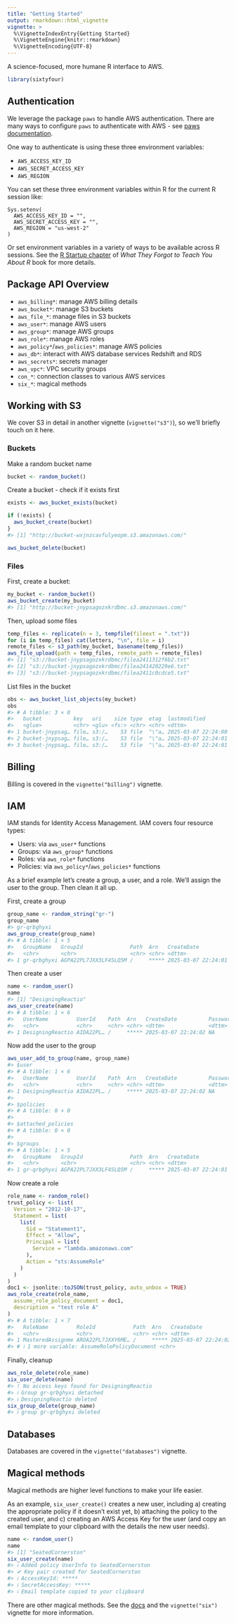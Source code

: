 ```yaml
---
title: "Getting Started"
output: rmarkdown::html_vignette
vignette: >
  %\VignetteIndexEntry{Getting Started}
  %\VignetteEngine{knitr::rmarkdown}
  %\VignetteEncoding{UTF-8}
---
```




A science-focused, more humane R interface to AWS.


``` r
library(sixtyfour)
```

## Authentication

We leverage the package `paws` to handle AWS authentication. There are many ways to configure `paws` to authenticate with AWS - see [paws documentation](https://paws-r.github.io/developer_guide/credentials/#set-credentials).

One way to authenticate is using these three environment variables:

- `AWS_ACCESS_KEY_ID`
- `AWS_SECRET_ACCESS_KEY`
- `AWS_REGION`

You can set these three environment variables within R for the current R session like:

```
Sys.setenv(
  AWS_ACCESS_KEY_ID = "",
  AWS_SECRET_ACCESS_KEY = "",
  AWS_REGION = "us-west-2"
)
```

Or set environment variables in a variety of ways to be available across R sessions. See the [R Startup chapter][r-startup] of _What They Forgot to Teach You About R_ book for more details.


## Package API Overview

- `aws_billing*`: manage AWS billing details
- `aws_bucket*`: manage S3 buckets
- `aws_file_*`: manage files in S3 buckets
- `aws_user*`: manage AWS users
- `aws_group*`: manage AWS groups
- `aws_role*`: manage AWS roles
- `aws_policy*`/`aws_policies*`: manage AWS policies
- `aws_db*`: interact with AWS database services Redshift and RDS
- `aws_secrets*`: secrets manager
- `aws_vpc*`: VPC security groups
- `con_*`: connection classes to various AWS services
- `six_*`: magical methods

## Working with S3

We cover S3 in detail in another vignette (`vignette("s3")`), so we'll briefly touch on it here.

### Buckets

Make a random bucket name


``` r
bucket <- random_bucket()
```

Create a bucket - check if it exists first


``` r
exists <- aws_bucket_exists(bucket)

if (!exists) {
  aws_bucket_create(bucket)
}
#> [1] "http://bucket-wxjnzcavfulyeopm.s3.amazonaws.com/"
```


``` r
aws_bucket_delete(bucket)
```

### Files

First, create a bucket:


``` r
my_bucket <- random_bucket()
aws_bucket_create(my_bucket)
#> [1] "http://bucket-jnypsagozxkrdbmc.s3.amazonaws.com/"
```

Then, upload some files


``` r
temp_files <- replicate(n = 3, tempfile(fileext = ".txt"))
for (i in temp_files) cat(letters, "\n", file = i)
remote_files <- s3_path(my_bucket, basename(temp_files))
aws_file_upload(path = temp_files, remote_path = remote_files)
#> [1] "s3://bucket-jnypsagozxkrdbmc/filea2411312f6b2.txt"
#> [2] "s3://bucket-jnypsagozxkrdbmc/filea241420229e6.txt"
#> [3] "s3://bucket-jnypsagozxkrdbmc/filea2411c0cdce5.txt"
```

List files in the bucket


``` r
obs <- aws_bucket_list_objects(my_bucket)
obs
#> # A tibble: 3 × 8
#>   bucket          key   uri    size type  etag  lastmodified        storageclass
#>   <glue>          <chr> <glu> <fs:> <chr> <chr> <dttm>              <chr>       
#> 1 bucket-jnypsag… file… s3:/…    53 file  "\"a… 2025-03-07 22:24:00 STANDARD    
#> 2 bucket-jnypsag… file… s3:/…    53 file  "\"a… 2025-03-07 22:24:01 STANDARD    
#> 3 bucket-jnypsag… file… s3:/…    53 file  "\"a… 2025-03-07 22:24:01 STANDARD
```



## Billing

Billing is covered in the `vignette("billing")` vignette.

## IAM

IAM stands for Identity Access Management. IAM covers four resource types:

- Users: via `aws_user*` functions
- Groups: via `aws_group*` functions
- Roles: via `aws_role*` functions
- Policies: via `aws_policy*`/`aws_policies*` functions

As a brief example let's create a group, a user, and a role. We'll assign the user to the group. Then clean it all up.

First, create a group


``` r
group_name <- random_string("gr-")
group_name
#> gr-qrbghyxi
aws_group_create(group_name)
#> # A tibble: 1 × 5
#>   GroupName   GroupId               Path  Arn   CreateDate         
#>   <chr>       <chr>                 <chr> <chr> <dttm>             
#> 1 gr-qrbghyxi AGPA22PL7JXX3LF4SLQ5M /     ***** 2025-03-07 22:24:01
```

Then create a user


``` r
name <- random_user()
name
#> [1] "DesigningReactio"
aws_user_create(name)
#> # A tibble: 1 × 6
#>   UserName         UserId    Path  Arn   CreateDate          PasswordLastUsed
#>   <chr>            <chr>     <chr> <chr> <dttm>              <dttm>          
#> 1 DesigningReactio AIDA22PL… /     ***** 2025-03-07 22:24:02 NA
```

Now add the user to the group


``` r
aws_user_add_to_group(name, group_name)
#> $user
#> # A tibble: 1 × 6
#>   UserName         UserId    Path  Arn   CreateDate          PasswordLastUsed
#>   <chr>            <chr>     <chr> <chr> <dttm>              <dttm>          
#> 1 DesigningReactio AIDA22PL… /     ***** 2025-03-07 22:24:02 NA              
#> 
#> $policies
#> # A tibble: 0 × 0
#> 
#> $attached_policies
#> # A tibble: 0 × 0
#> 
#> $groups
#> # A tibble: 1 × 5
#>   GroupName   GroupId               Path  Arn   CreateDate         
#>   <chr>       <chr>                 <chr> <chr> <dttm>             
#> 1 gr-qrbghyxi AGPA22PL7JXX3LF4SLQ5M /     ***** 2025-03-07 22:24:01
```

Now create a role


``` r
role_name <- random_role()
trust_policy <- list(
  Version = "2012-10-17",
  Statement = list(
    list(
      Sid = "Statement1",
      Effect = "Allow",
      Principal = list(
        Service = "lambda.amazonaws.com"
      ),
      Action = "sts:AssumeRole"
    )
  )
)
doc1 <- jsonlite::toJSON(trust_policy, auto_unbox = TRUE)
aws_role_create(role_name,
  assume_role_policy_document = doc1,
  description = "test role A"
)
#> # A tibble: 1 × 7
#>   RoleName         RoleId            Path  Arn   CreateDate          Description
#>   <chr>            <chr>             <chr> <chr> <dttm>              <lgl>      
#> 1 MasteredAssignme AROA22PL7JXXY6ME… /     ***** 2025-03-07 22:24:02 NA         
#> # ℹ 1 more variable: AssumeRolePolicyDocument <chr>
```

Finally, cleanup


``` r
aws_role_delete(role_name)
six_user_delete(name)
#> ! No access keys found for DesigningReactio
#> ℹ Group gr-qrbghyxi detached
#> ℹ DesigningReactio deleted
six_group_delete(group_name)
#> ℹ group gr-qrbghyxi deleted
```

## Databases

Databases are covered in the `vignette("databases")` vignette.

## Magical methods

Magical methods are higher level functions to make your life easier.

As an example, `six_user_create()` creates a new user, including a) creating the appropriate policy if it doesn't exist yet, b) attaching the policy to the created user, and c) creating an AWS Access Key for the user (and copy an email template to your clipboard with the details the new user needs).


``` r
name <- random_user()
name
#> [1] "SeatedCornerston"
six_user_create(name)
#> ℹ Added policy UserInfo to SeatedCornerston
#> ✔ Key pair created for SeatedCornerston
#> ℹ AccessKeyId: *****
#> ℹ SecretAccessKey: *****
#> ℹ Email template copied to your clipboard
```



There are other magical methods. See the [docs](https://getwilds.org/sixtyfour/reference/#high-level-magical-methods) and the `vignette("six")` vignette for more information.

[r-startup]: https://rstats.wtf/r-startup.html
